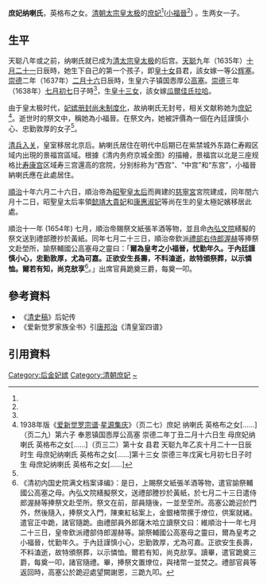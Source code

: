 {{東亞女性歷史人物
|名稱 =庶妃纳喇氏
|身份 =
|國家 =
|屆數 =
|最高職務 =
|前任 = 
|繼任 = 
|畫像=
|說明=
|姓=[[纳喇氏|纳喇氏]]（那拉氏）
|名=
|姓名=
|字=
|官職 =
|封爵 =
|封號 =无记载
|位號=
|位階
|御稱號 =<!--日本皇族之稱號-->
|宮號1 =<!--日本皇族之宮號-->
|宮號2 =<!--朝鮮王族之宮號-->
|封地 =
|神號 =
|尊號 =
|族裔 = 
|旗籍 =<!--清朝旗人專用-->
|氏族 =
|府邸 =
|世系 = 
|初名 =
|乳名 =<!--日本、朝鮮、琉球以外人物用-->
|幼名 =<!--日本人用-->
|兒名 =<!--朝鮮人用-->
|童名 =<!--琉球人用-->
|小字=
|號=
|法號=
|院號=
|其他名號=
|出生年=
|出生地=
|婚年=
|逝世年=
|逝世地=
|諡號=
|墳墓=
|父親=英格布
|嫡母=
|母親=
|夫=[[皇太極|清太宗]]
|婚姻名份=[[福晉|小福晉]]
|夫之父=[[清太祖|清太祖]]
|夫之母=
|夫之嫡母=
|夫之元配=[[孝端文皇后|孝端文皇后]]博尔济吉特氏
|夫之正室=
|夫之繼室=
|夫之平妻=
|夫之側室=
|兄弟=
|姊妹=
|嫡兄弟=
|嫡姊妹=
|庶兄弟=
|庶姊妹=
|同胞兄弟=
|同胞姊妹=
|異母兄弟=
|異母姊妹=
|異父兄弟=
|異父姊妹=
|繼兄弟=
|繼姊妹=
|子=镇国悫厚公[[高塞|高塞]]
|女=[[清太宗第十女|清太宗第十女]]、[[清太宗第十三女|清太宗第十三女]]
|養子=
|養女=
|繼子=
|繼女=
|其他親屬 =
|經歷 = 
|著作 =
|注釋=}}
'''庶妃纳喇氏'''，英格布之女。[[清朝|清朝]][[皇太極|太宗皇太极]]的[[庶妃|庶妃]]<ref name=a1/>([[福晉|小福晉]]<ref name=a2/>) 。生两女一子。

== 生平 ==

天聪八年或之前，纳喇氏就已成为[[皇太極|清太宗皇太极]]的后宫。[[天聪|天聪]]九年（1635年）[[十月廿一|十月二十一]]日辰時，她生下自己的第一个孩子，即[[清太宗第十女|皇十女]]县君，該女嫁一等公[[辉塞|辉塞]]。[[崇德|崇德]]二年（1637年）[[二月十六|二月十六]]日辰時，生皇六子镇国悫厚公[[高塞|高塞]]。[[崇德|崇德]]三年（1638年）[[七月初七|七月初七]]日子時<ref name=a1/>，生[[清太宗第十三女|皇十三女]]，該女嫁[[瓜爾佳氏|瓜爾佳氏]][[拉哈|拉哈]]。

由于皇太极时代，[[清朝後宮#皇后和妃嫔|妃嫔册封尚未制度化]]，故纳喇氏无封号，相关文献称她为[[庶妃|庶妃]]<ref name="a1">1938年版《[[爱新觉罗宗谱|爱新觉罗宗谱]]·[[星源集庆|星源集庆]]》（页二七）庶妃 纳喇氏 英格布之女[……]（页二九）第六子 奉恩镇国悫厚公高塞 崇德二年丁丑二月十六日生 母庶妃纳喇氏 英格布之女[……]（页三二）第十女 县君 天聪九年乙亥十月二十一日辰时生  母庶妃纳喇氏 英格布之女[……]第十三女 崇德三年戊寅七月初七日子时生 母庶妃纳喇氏 英格布之女[……]</ref>。逝世时的祭文中，稱她為小福晉。在祭文內，她被評價為一個在內廷謹慎小心、忠勤敦厚的女子<ref name=a2/>。

[[清兵入关|清兵入关]]，皇室移居北京后。納喇氏居住在明代中后期已在紫禁城外东路仁寿殿区域内出現的景福宫區域。根據《清内务府京城全图》的描繪，景福宫以北是三座规格比[[寿康宫|寿康宫]]区域寿三宫還高的宫院，分别标称为“西宫”、“中宫”和“东宫”，小福晉納喇氏應在此處居住。

[[順治|順治]]十年六月二十六日，順治帝為[[孝莊文皇后|昭聖皇太后]]而興建的[[慈寧宮|慈寧宮]]宮院建成，同年閏六月十二日，昭聖皇太后率領[[懿靖大貴妃|懿靖大貴妃]]和[[康惠淑妃|康惠淑妃]]等尚在生的皇太極妃嬪移居此處。

順治十一年 (1654年) 七月，順治帝賜祭文紙張羊酒等物，並且命[[內三院|內弘文院]]繕擬的祭文送到禮部謄抄於黃紙。同年七月二十三日，順治帝欽派[[禮部侍郎|禮部右侍郎]][[渥赫|渥赫]]等捧祭文赴塋所，諭祭輔國公高塞母之靈曰：「'''爾為皇考之小福晉，忧勤年久。于內廷謹慎小心，忠勤敦厚，尤為可嘉。正欲安生長壽，不料溘逝，故特頒祭葬，以示憐恤。爾若有知，尚克㰴享'''<ref name="a2">《清初内国史院满文档案译编》：是日，上賜祭文紙張羊酒等物，遣官諭祭輔國公高塞之母。內弘文院繕擬祭文，送禮部謄抄於黃紙，於七月二十三日遣侍郎渥赫等捧祭文赴茔所。祭文在前，部員隨後，一並至茔所。高塞公跪迎於門外，然後隨入，捧祭文入門，陳東紅毡案上，金銀楮幣摞于燎位，供案就緒。遣官正中跪，諸官隨跪。由禮部員外郎薩木哈立讀祭文曰：維順治十一年七月二十三日，皇帝欽派禮部侍郎渥赫等。諭祭輔國公高塞母之靈曰，爾為皇考之小福晉，忧勤年久。于內廷謹慎小心，忠勤敦厚，尤為可嘉。正欲安生長壽，不料溘逝，故特頒祭葬，以示憐恤。爾若有知，尚克㰴享。讀畢，遣官跪奠三爵，每奠一叩，諸官隨禮。畢，捧祭文置燎位，與禇幣一並焚之。禮部官員等返回時，高塞公於跪迎處望闕謝恩，三跪九叩。</ref>。」出席官員跪奠三爵，每奠一叩。

==參考資料==
*《[[清史稿|清史稿]]》后妃传
*《爱新觉罗家族全书》引[[唐邦治|唐邦治]]《清皇室四谱》
==引用資料==
{{reflist}}

[[Category:后金妃嫔|Category:后金妃嫔]]
[[Category:清朝庶妃|Category:清朝庶妃]]
[[Category:那拉氏|~]]
